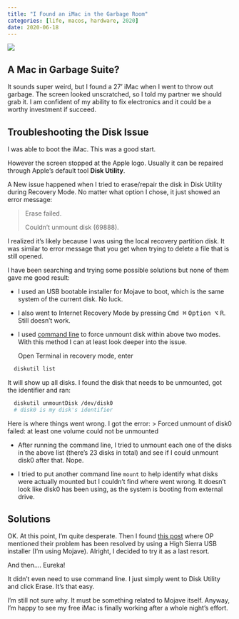 ```yaml
---
title: "I Found an iMac in the Garbage Room"
categories: [life, macos, hardware, 2020]
date: 2020-06-18
---
```


![](imac.JPG)

## A Mac in Garbage Suite?

It sounds super weird, but I found a 27' iMac when I went to throw out garbage.
The screen looked unscratched, so I told my partner we should grab it. I am confident of my ability to fix electronics and it could be a worthy investment if succeed.

## Troubleshooting the Disk Issue

I was able to boot the iMac. This was a good start.

However the screen stopped at the Apple logo. Usually it can be repaired through Apple's default tool **Disk Utility**.

A New issue happened when I tried to erase/repair the disk in Disk Utility during Recovery Mode. No matter what option I chose, it just showed an error message:

> Erase failed.
>
> Couldn't unmount disk (69888).

I realized it's likely because I was using the local recovery partition disk. It was similar to error message that you get when trying to delete a file that is still opened.

I have been searching and trying some possible solutions but none of them gave me good result:

* I used an USB bootable installer for Mojave to boot, which is the same system of the current disk. No luck.

* I also went to Internet Recovery Mode by pressing <kbd>Cmd ⌘</kbd> <kbd>Option ⌥</kbd> <kbd>R</kbd>. Still doesn't work.

* I used [command line](https://www.amsys.co.uk/disk-utility-tip-fix-couldnt-unmount-disk-errors/) to force unmount disk within above two modes. With this method I can at least look deeper into the issue.

  Open Terminal in recovery mode, enter
  
```bash
  diskutil list
  ```

  It will show up all disks. I found the disk that needs to be unmounted, got the identifier and ran:
  
```bash
  diskutil unmountDisk /dev/disk0
  # disk0 is my disk's identifier
  ```

  Here is where things went wrong. I got the error:
  > Forced unmount of disk0 failed: at least one volume could not be unmounted

* After running the command line, I tried to unmount each one of the disks in the above list (there's 23 disks in total) and see if I could unmount disk0 after that. Nope.

* I tried to put another command line `mount` to help identify what disks were actually mounted but I couldn't find where went wrong. It doesn't look like disk0 has been using, as the system is booting from external drive.

## Solutions

OK. At this point, I'm quite desperate. Then I found [this post](https://discussions.apple.com/thread/250763252?page=2) where OP mentioned their problem has been resolved by using a High Sierra USB installer (I'm using Mojave). Alright, I decided to try it as a last resort.

And then.... Eureka!

It didn't even need to use command line. I just simply went to Disk Utility and click Erase. It's that easy.

I'm still not sure why. It must be something related to Mojave itself. Anyway, I'm happy to see my free iMac is finally working after a whole night's effort.
